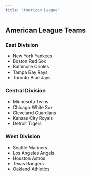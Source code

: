 ---
title: "American League"
---

## American League Teams

### East Division

* New York Yankees
* Boston Red Sox
* Baltimore Orioles
* Tampa Bay Rays
* Toronto Blue Jays

### Central Division

* Minnesota Twins
* Chicago White Sox
* Cleveland Guardians
* Kansas City Royals
* Detroit Tigers

### West Division

* Seattle Mariners
* Los Angeles Angels
* Houston Astros
* Texas Rangers
* Oakland Athletics

